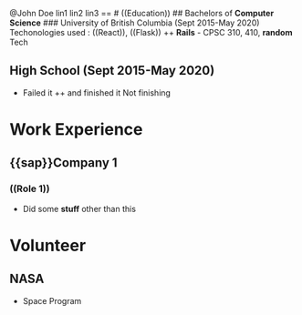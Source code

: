 @John Doe
lin1
lin2
lin3
==
# ((Education))
## Bachelors of **Computer Science**
### University of British Columbia (Sept 2015-May 2020)
Techonologies used : ((React)), ((Flask)) ++ **Rails**
- CPSC 310, 410, **random**
Tech

## High School (Sept 2015-May 2020)
- Failed it ++
and finished it
Not finishing

# Work **Experience**
## {{sap}}Company 1
### ((Role 1))
- Did some **stuff** other than this

# Volunteer
## NASA
- Space Program